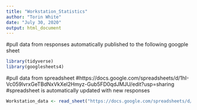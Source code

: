 ```yaml
---
title: "Workstation_Statistics"
author: "Torin White"
date: "July 30, 2020"
output: html_document
---
```


#pull data from responses automatically published to the following googple sheet
```r
library(tidyverse)
library(googlesheets4)
```

#pull data from spreadsheet
#https://docs.google.com/spreadsheets/d/1hI-Vc059lvrxGeTBdNxVkXel2Hmyz-Gub5FD0qdJMJU/edit?usp=sharing
#spreadsheet is automatically updated with new responses
```r
Workstation_data <- read_sheet("https://docs.google.com/spreadsheets/d/1hI-Vc059lvrxGeTBdNxVkXel2Hmyz-Gub5FD0qdJMJU/edit?usp=sharing")
```


